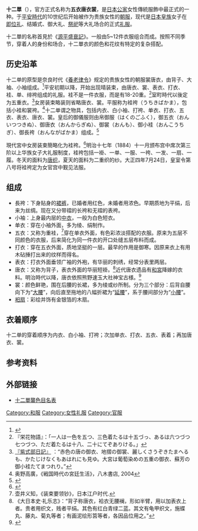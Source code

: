 {{Infobox East Asian
|title=十二單
|tablewidth=300
|img=十二単です.JPG
|caption=十二單
|sort=japanese1
|kanji=十二単
|kana=じゅうにひとえ
|romaji=Jūnihitoe
}}

'''十二單'''（{{jpn|j=十二単|hg=じゅうにひとえ|rm=Jūnihitoe}}），官方正式名称为'''五衣唐衣裳'''，是[[日本|日本]][[公家_(日本)|公家]]女性傳統服飾中最正式的一种。于[[平安時代|平安時代]]的10世纪后开始被作为贵族女性的[[朝服|朝服]]，现代是[[日本皇族|日本皇族]]女子在[[即位礼|即位礼]]、结婚式、御大礼、[[祭祀|祭祀]]等大礼场合的正式[[礼服|礼服]]。
 
十二單的名称首見於《[[源平盛衰記|源平盛衰記]]》。一般由5~12件衣服组合而成。按照不同季节，穿着人的身份和场合，十二單衣的颜色和花纹有特定的复杂搭配。

== 历史沿革 ==
{{gallery
|height=200
|File:Kichijōten.jpg|薬師寺吉祥天裳唐衣画像
|File:Nara kimono.jpg|奈良时代的裳唐衣
|File:ISE Satake36poets.jpg|佐竹本三十六歌仙伊勢像
|File:Sanjūrokkasen-gaku - 4 - Kanō Tan’yū - Ise.jpg|狩野探幽絵歌人伊勢
}}

十二单的原型是奈良时代《[[養老律令|養老律令]]》规定的贵族女性的朝服裳唐衣，由背子、大袖、小袖组成。<ref>{{Cite web |url=http://junihitoe.jp/taiken/itm/jyunihitoe.html |title=十二単（じゅうにひとえ） |accessdate=2014-08-30 |archive-date=2014-10-25 |archive-url=https://web.archive.org/web/20141025102344/http://junihitoe.jp/taiken/itm/jyunihitoe.html |dead-url=no }}</ref>平安初期以降，开始出现晴装束，由唐衣、裳、表衣、打衣、袿、单、绯袴组成的礼服。袿不是一件衣服，而是有18-20重。<ref>『栄花物語』：「一人は一色を五つ、三色着たるは十五づっ、あるは六つづつ七つづつ、ただ着たるは十八、二十にてぞありける。」</ref>室町時代以後定为五重衣。<ref>[https://ja.wikisource.org/wiki/%E7%B4%AB%E5%BC%8F%E9%83%A8%E6%97%A5%E8%A8%98 『紫式部日記』] {{Wayback|url=https://ja.wikisource.org/wiki/%E7%B4%AB%E5%BC%8F%E9%83%A8%E6%97%A5%E8%A8%98 |date=20150605162602 }}：“赤色の唐の御衣、地摺の御裳、麗しくさうぞきたまへるも、かたじけなくもあはれにも見ゆ。大宮は葡萄染めの五重の御衣、蘇芳の御小袿たてまつれり。”</ref>女房装束略装则省略唐衣、裳。平服称为袿袴（うちきばかま），包括小袿和裳袴。<ref>奥野高廣，《戦国時代の宮廷生活》，八木書店, 2004</ref>十二单谓之物具，包括内衣、白小袖、打袴、单衣、打衣、五衣、表衣、唐衣、裳。皇后的御儀服则由帛御服（はくのごふく），御五衣（おんいつつきぬ）、御唐衣（おんからぎぬ）、御裳（おんも）、御小袿（おんこうちぎ）、御長袴（おんながばかま）组成。<ref>{{Cite web |url=http://www.kariginu.jp/kikata/5-3.htm |title=現代女房装束 |accessdate=2014-08-30 |archive-date=2014-12-30 |archive-url=https://web.archive.org/web/20141230041929/http://www.kariginu.jp/kikata/5-3.htm |dead-url=no }}</ref>

{{gallery
|height=200
|File:Asako Kujo.jpg|明治天皇嫡母[[英照皇太后|英照皇太后]]
|File:Nashimoto-no-miya-hi-Itsuko 1915-11-14.jpg|梨本宮妃伊都子
|File:Takeda-no-miya-hi Masako.jpg|[[恆久王妃昌子內親王|恆久王妃昌子內親王]]
|File:Crown Princess Nagako 1924.jpg|[[香淳皇后|香淳皇后]]
|File:Princess Kikuko of Takamatsu 1930.jpg|后来的华族十二单
|File:Kitasirakawa-no-miya Nagahisa1935-1.jpg|[[北白川宮永久王|北白川宮永久王]]祥子妃結婚儀
|File:Crown Prince Akihito & Michiko Shoda Wedding 1959-4.jpg|皇后[[美智子_(上皇后)|美智子]]結婚儀御五衣·御唐衣·御裳
|File:Ōsuberakashi 01.jpg|大垂髪、钗子平额
}}

現代宮中女房装束簡略化为袿袴。<ref>{{Cite web |url=http://www2.ttcn.ne.jp/shunmei-re/heiann/sub12-27_shouzoku2.htm |title=正装と普段着の区別 |accessdate=2014-08-30 |archive-date=2014-09-03 |archive-url=https://web.archive.org/web/20140903182356/http://www2.ttcn.ne.jp/shunmei-re/heiann/sub12-27_shouzoku2.htm |dead-url=no }}</ref>明治十七年（1884）十一月颁布宫中席次第三阶以上华族女子大礼服制度，袿袴包括一褂、一单、一服、一袴、一发、一扇、一履。冬天的面料为[[唐织|唐织]]，夏天的面料为二重织的纱。大正四年7月24日，皇室令第八号将袿袴定为女官宫中觐见法服。
{{gallery
|height=200
|File:Tosa Mitsuoki 001.jpg|土佐光起絵源氏物語
|File:Nakayama Yoshiko.jpg|[[明治天皇|明治天皇]]生母[[中山慶子|中山慶子]]袿袴姿
|File:Kusakabe Kimbei - 183 The Empress of Japan.jpg|明治天皇皇后[[昭宪皇太后|昭宪皇太后]]袿袴姿
|File:Naruko Yanagiwara.jpg|[[大正天皇|大正天皇]]生母[[柳原愛子|柳原愛子]]袿袴
|File:Aisin-Gioro Pǔjié and Lady Hiro Saga 1937 wedding photo.jpg|[[嵯峨浩|嵯峨浩]]結婚儀袿袴姿
|File:Takatsukasa Wedding 1950.jpg|和子内親王結婚儀袿袴姿
}}

==组成==
*長袴：下身贴身的[[裙裤|裙裤]]，已婚者用红色，未婚者用浓色。早期质地为平绢，后来为丝绸。现在又分带褶的长袴和无褶的表袴。
*小袖：上身最内层的[[中衣|中衣]]，一般为白色短衣。
*单衣：穿在小袖外面，多为绫、绢制作。
*五衣：又称为重袿，<ref>壶井义知，《装束要领钞》，日本江户时代.</ref>穿在单衣外面，有色彩浓淡搭配的衣服。原来为五层不同颜色的衣服，后来简化为同一件衣的开口处缝五层布料而成。
*打衣：穿在五衣外面，质地坚挺的一层。最早的作用是御寒。因原来衣上有用木砧捶打出来的纹样而得名。
*表衣：打衣外面垂领广袖的外袍，有华丽的刺绣，经常分表里两层。
*唐衣：又称为背子，表衣外面的华丽短褂。<ref>《大日本史·礼乐志》：“背子称唐衣，袷衣无腰襕，形如半臂，用以加表衣上者。贵者用织文，贱者平绢。其色有红白青绿二蓝。其文有龟甲织文，施蝶丸、藤丸、菊丸等者；有画泥绘形筥等者，各因品位用之。”</ref>近代唐衣遗品有[[和宮|和宮]]降嫁的衣料。明治時代以降，唐衣依照熊野速玉大社神宝古様。<ref>{{Cite web |url=http://www.kumanokaido.com/hayatama/ |title=熊野速玉大社 |accessdate=2014-09-03 |archive-date=2014-08-05 |archive-url=https://web.archive.org/web/20140805192720/http://www.kumanokaido.com/hayatama/ |dead-url=no }}</ref>
*裳：颜色鲜艳，围在后腰的长裙，多为绫或纱所制。分为三个部分：后背自腰向下为“[[大腰|大腰]]”，向后直至拖地的八幅折裙为“[[延腰|延腰]]”，系于腰间部分为“[[小腰|小腰]]”。
*[[衵扇|衵扇]]：彩绘并饰有金银箔的木扇。

== 衣着顺序 ==
十二单的穿着顺序为内衣、白小袖、打袴；次加单衣、打衣、五衣、表着；再加唐衣、裳。

{{gallery
|height=200
|File:Genji emaki YADORIGI 2.JPG|源氏物語絵巻五衣唐衣裳
|File:Genji emaki azumaya.jpg|源氏物語絵巻
|File:Genji emaki SAWARABI.jpg|源氏物語絵巻
|File:Genji emaki TAKEKAWA.jpg|源氏物語絵巻五衣唐衣裳
|File:Empress Shoshi and son.jpg|[[藤原彰子|藤原彰子]]
|File:Murasaki Shikibu Diary Emakimono (Gotoh Museum) 6.jpg|紙本著色紫式部日記絵巻
}}

== 参考资料 ==
{{reflist|2}}

==外部链接==
*[http://www.bb.em-net.ne.jp/~maccafushigi/mac/9.htm 十二單襲色目名表]{{Wayback|url=http://www.bb.em-net.ne.jp/~maccafushigi/mac/9.htm |date=20140801151220 }}

{{Japanese clothing}}

[[Category:和服|Category:和服]]
[[Category:女性礼服|Category:女性礼服]]
[[Category:官服|Category:官服]]